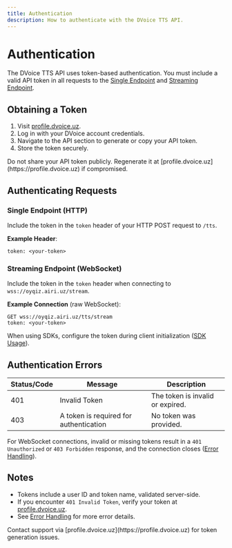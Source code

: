 ```yaml
---
title: Authentication
description: How to authenticate with the DVoice TTS API.
---
```


# Authentication

The DVoice TTS API uses token-based authentication. You must include a valid API token in all requests to the [Single Endpoint](./4-single) and [Streaming Endpoint](./5-stream).

## Obtaining a Token

1. Visit [profile.dvoice.uz](https://profile.dvoice.uz).
2. Log in with your DVoice account credentials.
3. Navigate to the API section to generate or copy your API token.
4. Store the token securely.

<Callout type="warning">
  Do not share your API token publicly. Regenerate it at
  [profile.dvoice.uz](https://profile.dvoice.uz) if compromised.
</Callout>

## Authenticating Requests

### Single Endpoint (HTTP)

Include the token in the `token` header of your HTTP POST request to `/tts`.

**Example Header**:

```
token: <your-token>
```

### Streaming Endpoint (WebSocket)

Include the token in the `token` header when connecting to `wss://oyqiz.airi.uz/stream`.

**Example Connection** (raw WebSocket):

```
GET wss://oyqiz.airi.uz/tts/stream
token: <your-token>
```

When using SDKs, configure the token during client initialization ([SDK Usage](./3-sdks)).

## Authentication Errors

| Status/Code | Message                                | Description                      |
| ----------- | -------------------------------------- | -------------------------------- |
| 401         | Invalid Token                          | The token is invalid or expired. |
| 403         | A token is required for authentication | No token was provided.           |

For WebSocket connections, invalid or missing tokens result in a `401 Unauthorized` or `403 Forbidden` response, and the connection closes ([Error Handling](./6-errors)).

## Notes

- Tokens include a user ID and token name, validated server-side.
- If you encounter `401 Invalid Token`, verify your token at [profile.dvoice.uz](https://profile.dvoice.uz).
- See [Error Handling](./6-errors) for more error details.

<Callout type="info">
  Contact support via [profile.dvoice.uz](https://profile.dvoice.uz) for token
  generation issues.
</Callout>
